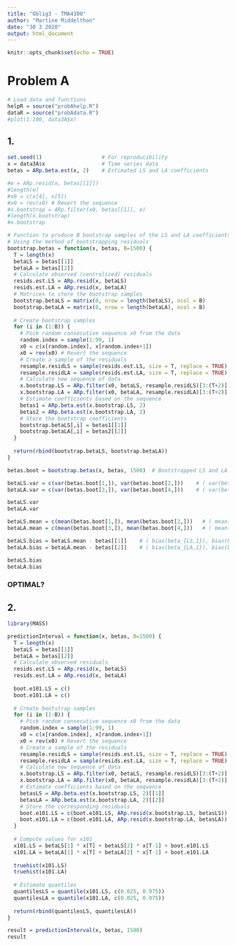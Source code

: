 ```yaml
---
title: "Oblig3 - TMA4300"
author: "Martine Middelthon"
date: "30 3 2020"
output: html_document
---
```


```r
knitr::opts_chunk$set(echo = TRUE)
```

# Problem A

```r
# Load data and functions
helpR = source("probAhelp.R")
dataR = source("probAdata.R")
#plot(1:100, data3A$x)
```

## 1.

```r
set.seed(1)                   # For reproducibility
x = data3A$x                  # Time series data
betas = ARp.beta.est(x, 2)    # Estimated LS and LA coefficients

#e = ARp.resid(x, betas[[1]])
#length(e)
#x0 = c(x[4], x[5])
#x0 = rev(x0) # Revert the sequence
#x.bootstrap = ARp.filter(x0, betas[[1]], e)
#length(x.bootstrap)
#x.bootstrap

# Function to produce B bootstrap samples of the LS and LA coefficients
# Using the method of bootstrapping residuals
bootstrap.betas = function(x, betas, B=1500) {
  T = length(x)
  betaLS = betas[[1]]
  betaLA = betas[[2]]
  # Calculate observed (centralized) residuals
  resids.est.LS = ARp.resid(x, betaLS)
  resids.est.LA = ARp.resid(x, betaLA)
  # Matrices to store the bootstrap samples
  bootstrap.betaLS = matrix(0, nrow = length(betaLS), ncol = B)
  bootstrap.betaLA = matrix(0, nrow = length(betaLA), ncol = B)
  
  # Create bootstrap samples
  for (i in (1:B)) {
    # Pick random consecutive sequence x0 from the data
    random.index = sample(1:99, 1)
    x0 = c(x[random.index], x[random.index+1])
    x0 = rev(x0) # Revert the sequence
    # Create a sample of the residuals
    resample.residLS = sample(resids.est.LS, size = T, replace = TRUE)    
    resample.residLA = sample(resids.est.LA, size = T, replace = TRUE)
    # Calculate new sequence of data
    x.bootstrap.LS = ARp.filter(x0, betaLS, resample.residLS)[3:(T+2)]
    x.bootstrap.LA = ARp.filter(x0, betaLA, resample.residLA)[3:(T+2)]
    # Estimate coefficients based on the sequence
    betas1 = ARp.beta.est(x.bootstrap.LS, 2)
    betas2 = ARp.beta.est(x.bootstrap.LA, 2)
    # Store the bootstrap coefficients
    bootstrap.betaLS[,i] = betas1[[1]]
    bootstrap.betaLA[,i] = betas2[[2]]
  }
  
  return(rbind(bootstrap.betaLS, bootstrap.betaLA))
}

betas.boot = bootstrap.betas(x, betas, 1500)  # Bootstrapped LS and LA coefficients

betaLS.var = c(var(betas.boot[1,]), var(betas.boot[2,]))    # ( var(beta_{LS,1}), var(beta_{LS,2}) )
betaLA.var = c(var(betas.boot[3,]), var(betas.boot[4,]))    # ( var(beta_{LA,1}), var(beta_{LA,2}) )

betaLS.var
betaLA.var

betaLS.mean = c(mean(betas.boot[1,]), mean(betas.boot[2,]))   # ( mean(beta_{LS,1}), mean(beta_{LS,2}) )
betaLA.mean = c(mean(betas.boot[3,]), mean(betas.boot[4,]))   # ( mean(beta_{LA,1}), mean(beta_{LA,2}) )

betaLS.bias = betaLS.mean - betas[[1]]    # ( bias(beta_{LS,1}), bias(beta_{LS,2}) )
betaLA.bias = betaLA.mean - betas[[2]]    # ( bias(beta_{LA,1}), bias(beta_{LA,2}) )

betaLS.bias
betaLA.bias
```

### OPTIMAL?

## 2.

```r
library(MASS)

predictionInterval = function(x, betas, B=1500) {
  T = length(x)
  betaLS = betas[[1]]
  betaLA = betas[[2]]
  # Calculate observed residuals
  resids.est.LS = ARp.resid(x, betaLS)
  resids.est.LA = ARp.resid(x, betaLA)
  
  boot.e101.LS = c()
  boot.e101.LA = c()
  
  # Create bootstrap samples
  for (i in (1:B)) {
    # Pick random consecutive sequence x0 from the data
    random.index = sample(1:99, 1)
    x0 = c(x[random.index], x[random.index+1])
    x0 = rev(x0) # Revert the sequence
    # Create a sample of the residuals
    resample.residLS = sample(resids.est.LS, size = T, replace = TRUE)
    resample.residLA = sample(resids.est.LA, size = T, replace = TRUE)
    # Calculate new sequence of data
    x.bootstrap.LS = ARp.filter(x0, betaLS, resample.residLS)[3:(T+2)]    # Exclude initial sequence x0
    x.bootstrap.LA = ARp.filter(x0, betaLA, resample.residLA)[3:(T+2)]    # Exclude initial sequence x0
    # Estimate coefficients based on the sequence
    betasLS = ARp.beta.est(x.bootstrap.LS, 2)[[1]]
    betasLA = ARp.beta.est(x.bootstrap.LA, 2)[[2]]
    # Store the corresponding residuals
    boot.e101.LS = c(boot.e101.LS, ARp.resid(x.bootstrap.LS, betasLS))
    boot.e101.LA = c(boot.e101.LA, ARp.resid(x.bootstrap.LA, betasLA))
  }
  
  # Compute values for x101
  x101.LS = betaLS[1] * x[T] + betaLS[2] * x[T-1] + boot.e101.LS
  x101.LA = betaLA[1] * x[T] + betaLA[2] * x[T-1] + boot.e101.LA
  
  truehist(x101.LS)
  truehist(x101.LA)
  
  # Estimate quantiles
  quantilesLS = quantile(x101.LS, c(0.025, 0.975))
  quantilesLA = quantile(x101.LA, c(0.025, 0.975))
  
  return(rbind(quantilesLS, quantilesLA))
}

result = predictionInterval(x, betas, 1500)
result

```



